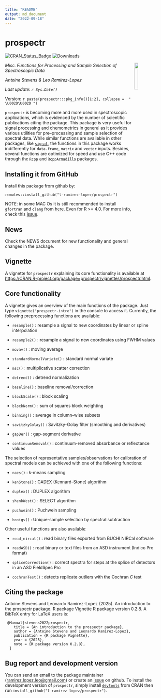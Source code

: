 ```yaml
---
title: "README"
output: md_document
date: "2022-09-18"
---
```


# prospectr

[![CRAN_Status_Badge](http://www.r-pkg.org/badges/version/prospectr)](https://CRAN.R-project.org/package=prospectr)
[![Downloads](https://cranlogs.r-pkg.org/badges/prospectr)](https://cranlogs.r-pkg.org/badges/prospectr)

<img align="right" src="./man/figures/logo.png" width="15%">

<!-- badges: end -->

<em><p align="left"> Misc. Functions for Processing and Sample Selection of Spectroscopic Data </p></em>
_Antoine Stevens & Leo Ramirez-Lopez_

_Last update: `r Sys.Date()`_


Version: `r paste(prospectr:::pkg_info()[1:2], collapse =  " \U002D\U002D ")`

`prospectr` is becoming more and more used in spectroscopic applications, which 
is evidenced by the number of scientific publications citing the package. 
This package is very useful for signal processing and chemometrics in general as 
it provides various utilities for pre--processing and sample selection 
of spectral data. While similar functions are available in other packages, like 
[`signal`](https://CRAN.R-project.org/package=signal), the 
functions in this package works indifferently for `data.frame`, `matrix` and 
`vector` inputs. Besides, several functions are optimized for speed and use 
C++ code through the [`Rcpp`](https://CRAN.R-project.org/package=Rcpp) 
and [`RcppArmadillo`](https://CRAN.R-project.org/package=RcppArmadillo)
packages.

## Installing it from GitHub

Install this package from github by:

```
remotes::install_github("l-ramirez-lopez/prospectr")
```
NOTE: in some MAC Os it is still recommended to install `gfortran` and `clang`
from [here](https://cran.r-project.org/bin/macosx/tools/). Even for R >= 4.0. 
For more info, check this [issue](https://github.com/tidyverts/fable/issues/193).  


## News

Check the NEWS document for new functionality and general changes in the package.


## Vignette

A vignette for `prospectr` explaining its core functionality is available at [https://CRAN.R-project.org/package=prospectr/vignettes/prospectr.html](https://CRAN.R-project.org/package=prospectr/vignettes/prospectr.html).


## Core functionality

A vignette gives an overview of the main functions of the package. Just
type `vignette("prospectr-intro")` in the console to access it. Currently, the
following preprocessing functions are available:

- `resample()`              : resample a signal to new coordinates by linear or spline interpolation

- `resample2()`             : resample a signal to new coordinates using FWHM values

- `movav()`                 : moving average

- `standardNormalVariate()` : standard normal variate

- `msc()`                   : multiplicative scatter correction

- `detrend()`               : detrend normalization

- `baseline()`              : baseline removal/correction

- `blockScale()`            : block scaling

- `blockNorm()`             : sum of squares block weighting

- `binning()`               : average in column--wise subsets

- `savitzkyGolay()`         : Savitzky-Golay filter (smoothing and derivatives)                      

- `gapDer()`                : gap-segment derivative

- `continuumRemoval()`      : continuum-removed absorbance or reflectance values

The selection of representative samples/observations for calibration of spectral
models can be achieved with one of the following functions:

- `naes()`      : k-means sampling

- `kenStone()`  : CADEX (Kennard--Stone) algorithm

- `duplex()`    : DUPLEX algorithm

- `shenkWest()` : SELECT algorithm

- `puchwein()`  : Puchwein sampling

- `honigs()`    : Unique-sample selection by spectral subtraction

Other useful functions are also available:


- `read_nircal()`      : read binary files exported from BUCHI NIRCal software

- `readASD()`          : read binary or text files from an ASD instrument (Indico Pro format)         

- `spliceCorrection()` : correct spectra for steps at the splice of detectors in an ASD FieldSpec Pro

- `cochranTest()`      : detects replicate outliers with the Cochran _C_ test

## Citing the package
Antoine Stevens and Leonardo Ramirez-Lopez (2025). An introduction to the prospectr package. R package
Vignette R package version 0.2.8.
A BibTeX entry for LaTeX users is:

```
 @Manual{stevens2022prospectr,
    title = {An introduction to the prospectr package},
    author = {Antoine Stevens and Leonardo Ramirez-Lopez},
    publication = {R package Vignette},
    year = {2025},
    note = {R package version 0.2.8},
  }
```
## Bug report and development version

You can send an email to the package maintainer (<ramirez.lopez.leo@gmail.com>) 
or create an [issue](https://github.com/l-ramirez-lopez/prospectr/issues) on github.
To install the development version of `prospectr`, simply install [`devtools`](https://CRAN.R-project.org/package=devtools) from
CRAN then run `install_github("l-ramirez-lopez/prospectr")`.

